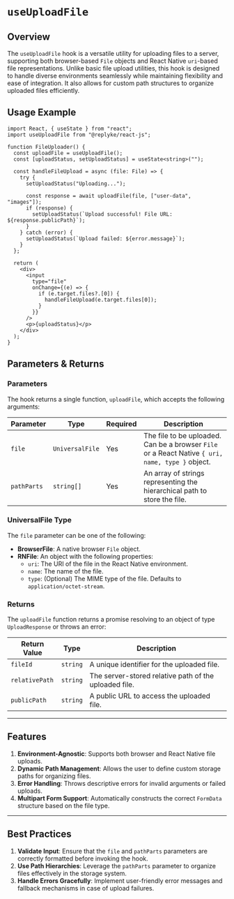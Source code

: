# `useUploadFile`

## Overview

The `useUploadFile` hook is a versatile utility for uploading files to a server, supporting both browser-based `File` objects and React Native `uri`-based file representations. Unlike basic file upload utilities, this hook is designed to handle diverse environments seamlessly while maintaining flexibility and ease of integration. It also allows for custom path structures to organize uploaded files efficiently.

## Usage Example

```tsx
import React, { useState } from "react";
import useUploadFile from "@replyke/react-js";

function FileUploader() {
  const uploadFile = useUploadFile();
  const [uploadStatus, setUploadStatus] = useState<string>("");

  const handleFileUpload = async (file: File) => {
    try {
      setUploadStatus("Uploading...");

      const response = await uploadFile(file, ["user-data", "images"]);
      if (response) {
        setUploadStatus(`Upload successful! File URL: ${response.publicPath}`);
      }
    } catch (error) {
      setUploadStatus(`Upload failed: ${error.message}`);
    }
  };

  return (
    <div>
      <input
        type="file"
        onChange={(e) => {
          if (e.target.files?.[0]) {
            handleFileUpload(e.target.files[0]);
          }
        }}
      />
      <p>{uploadStatus}</p>
    </div>
  );
}
```


## Parameters & Returns

### Parameters

The hook returns a single function, `uploadFile`, which accepts the following arguments:

| Parameter   | Type                   | Required | Description                                                                           |
|-------------|------------------------|----------|---------------------------------------------------------------------------------------|
| `file`      | `UniversalFile`        | Yes      | The file to be uploaded. Can be a browser `File` or a React Native `{ uri, name, type }` object. |
| `pathParts` | `string[]`            | Yes      | An array of strings representing the hierarchical path to store the file.             |

### UniversalFile Type

The `file` parameter can be one of the following:

- **BrowserFile**: A native browser `File` object.
- **RNFile**: An object with the following properties:
  - `uri`: The URI of the file in the React Native environment.
  - `name`: The name of the file.
  - `type`: (Optional) The MIME type of the file. Defaults to `application/octet-stream`.

### Returns

The `uploadFile` function returns a promise resolving to an object of type `UploadResponse` or throws an error:

| Return Value     | Type          | Description                                                                 |
|------------------|---------------|-----------------------------------------------------------------------------|
| `fileId`         | `string`      | A unique identifier for the uploaded file.                                 |
| `relativePath`   | `string`      | The server-stored relative path of the uploaded file.                      |
| `publicPath`     | `string`      | A public URL to access the uploaded file.                                  |

---

## Features

1. **Environment-Agnostic**: Supports both browser and React Native file uploads.
2. **Dynamic Path Management**: Allows the user to define custom storage paths for organizing files.
3. **Error Handling**: Throws descriptive errors for invalid arguments or failed uploads.
4. **Multipart Form Support**: Automatically constructs the correct `FormData` structure based on the file type.

---

## Best Practices

1. **Validate Input**: Ensure that the `file` and `pathParts` parameters are correctly formatted before invoking the hook.
2. **Use Path Hierarchies**: Leverage the `pathParts` parameter to organize files effectively in the storage system.
3. **Handle Errors Gracefully**: Implement user-friendly error messages and fallback mechanisms in case of upload failures.
